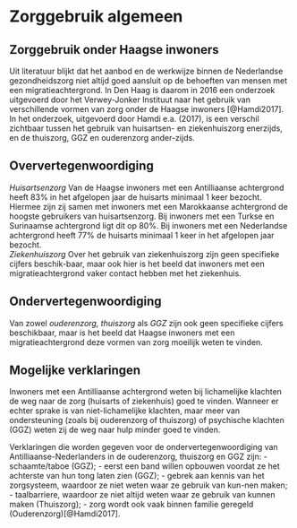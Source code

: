 # Zorggebruik algemeen

## Zorggebruik onder Haagse inwoners   
Uit literatuur blijkt dat het aanbod en de werkwijze binnen de Nederlandse gezondheidszorg niet altijd goed aansluit op de behoeften van mensen met een migratieachtergrond. In Den Haag is daarom in 2016 een onderzoek uitgevoerd door het Verwey-Jonker Instituut naar het gebruik van verschillende vormen van zorg onder de Haagse inwoners [@Hamdi2017]. In het onderzoek, uitgevoerd door  Hamdi e.a. (2017), is een verschil zichtbaar tussen het gebruik van huisartsen- en ziekenhuiszorg enerzijds, en de thuiszorg, GGZ en ouderenzorg ander-zijds.   

## Oververtegenwoordiging   
*Huisartsenzorg*	Van de Haagse inwoners met een Antilliaanse achtergrond heeft 83% in het afgelopen jaar de huisarts minimaal 1 keer bezocht. Hiermee zijn zij samen met inwoners met een Marokkaanse achtergrond de hoogste gebruikers van huisartsenzorg. Bij inwoners met een Turkse en Surinaamse achtergrond ligt dit op 80%. Bij inwoners met een Nederlandse achtergrond heeft 77% de huisarts minimaal 1 keer in het afgelopen jaar bezocht.     
*Ziekenhuiszorg*	Over het gebruik van ziekenhuiszorg zijn geen specifieke cijfers beschik-baar, maar ook hier is het beeld dat inwoners met een migratieachtergrond vaker contact hebben met het ziekenhuis.   

## Ondervertegenwoordiging  
Van zowel *ouderenzorg, thuiszorg* als *GGZ* zijn ook geen specifieke cijfers beschikbaar, maar is het beeld dat Haagse inwoners met een migratieachtergrond deze vormen van zorg moeilijk weten te vinden.   

## Mogelijke verklaringen   
Inwoners met een Antilliaanse achtergrond weten bij lichamelijke klachten de weg naar de zorg (huisarts of ziekenhuis) goed te vinden. Wanneer er echter sprake is van niet-lichamelijke klachten, maar meer van ondersteuning (zoals bij ouderenzorg of thuiszorg) of psychische klachten (GGZ) weten zij de weg naar hulp minder goed te vinden.   

Verklaringen die worden gegeven voor de ondervertegenwoordiging van Antilliaanse-Nederlanders in de ouderenzorg, thuiszorg en GGZ zijn: 
- schaamte/taboe (GGZ); 
- eerst een band willen opbouwen voordat ze het achterste van hun tong laten zien (GGZ); 
- gebrek aan kennis van het zorgsysteem, waardoor ze niet weten waar ze gebruik van kun-nen maken;
- taalbarriere, waardoor ze niet altijd weten waar ze gebruik van kunnen maken (Thuiszorg); 
- zorg wordt ook vaak binnen familie geregeld (Ouderenzorg)[@Hamdi2017].

